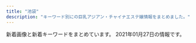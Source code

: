 ```yaml
---
title: "池袋"
description: "キーワード別にの巨乳アジアン・チャイナエステ嬢情報をまとめました。"
---
```


新着画像と新着キーワードをまとめています。
2021年01月27日の情報です。

<DmmAffiliateIns />
<KeywordTable
  shops={
    [
    {
        "img_links": [
            "http://manian-ikebukuro.com/image/cast/cast_6_1_s.jpg",
            "http://manian-ikebukuro.com/image/cast/cast_70_1_s.jpg",
            "http://manian-ikebukuro.com/img/news1.png",
            "http://manian-ikebukuro.com/img/line1.jpg",
            "http://manian-ikebukuro.com/image/cast/cast_6_2_l.jpg",
            "http://manian-ikebukuro.com/image/cast/cast_2_1_l.jpg",
            "http://manian-ikebukuro.com/img/news3.png",
            "http://manian-ikebukuro.com/image/cast/cast_80_2_l.jpg",
            "http://manian-ikebukuro.com/img/spSite.jpg",
            "http://manian-ikebukuro.com/img/QRcode.png",
            "http://manian-ikebukuro.com/image/cast/cast_70_1_l.jpg",
            "http://manian-ikebukuro.com/image/cast/cast_77_1_s.jpg",
            "http://manian-ikebukuro.com/image/cast/cast_77_2_l.jpg",
            "http://manian-ikebukuro.com/image/cast/cast_70_2_l.jpg",
            "http://manian-ikebukuro.com/image/cast/cast_77_1_l.jpg",
            "http://manian-ikebukuro.com/image/cast/cast_64_1_l.jpg",
            "http://manian-ikebukuro.com/image/cast/cast_71_1_s.jpg",
            "http://manian-ikebukuro.com/image/cast/cast_75_2_l.jpg",
            "http://manian-ikebukuro.com/img/pickupGirl.png",
            "http://manian-ikebukuro.com/image/cast/cast_63_1_s.jpg",
            "http://manian-ikebukuro.com/image/cast/cast_74_1_s.jpg",
            "http://manian-ikebukuro.com/image/cast/cast_67_1_s.jpg",
            "http://manian-ikebukuro.com/image/cast/cast_64_1_s.jpg",
            "http://manian-ikebukuro.com/image/cast/cast_6_1_l.jpg",
            "http://manian-ikebukuro.com/image/cast/cast_69_1_s.jpg",
            "http://manian-ikebukuro.com/image/cast/cast_64_2_l.jpg",
            "http://manian-ikebukuro.com/image/cast/cast_69_2_l.jpg",
            "http://manian-ikebukuro.com/image/cast/cast_69_1_l.jpg",
            "http://manian-ikebukuro.com/image/cast/cast_67_1_l.jpg",
            "http://manian-ikebukuro.com/image/cast/cast_73_1_s.jpg",
            "http://manian-ikebukuro.com/img/bar_profile.png",
            "http://manian-ikebukuro.com/image/cast/cast_68_1_s.jpg",
            "http://manian-ikebukuro.com/image/cast/cast_80_1_s.jpg",
            "http://manian-ikebukuro.com/image/cast/cast_73_2_l.jpg",
            "http://manian-ikebukuro.com/image/cast/cast_75_1_l.jpg",
            "http://manian-ikebukuro.com/image/cast/cast_2_1_s.jpg",
            "http://manian-ikebukuro.com/image/cast/cast_75_1_s.jpg",
            "http://manian-ikebukuro.com/image/cast/cast_47_1_s.jpg",
            "http://manian-ikebukuro.com/image/cast/cast_2_2_l.jpg",
            "http://manian-ikebukuro.com/image/cast/cast_47_2_l.jpg",
            "http://manian-ikebukuro.com/image/cast/cast_47_1_l.jpg",
            "http://manian-ikebukuro.com/img/bar_staff.png",
            "http://manian-ikebukuro.com/image/cast/10x10.jpg",
            "http://manian-ikebukuro.com/sp/img/tel.png",
            "http://manian-ikebukuro.com/img/header0.jpg",
            "http://manian-ikebukuro.com/image/cast/cast_80_1_l.jpg",
            "http://manian-ikebukuro.com/image/cast/cast_67_2_l.jpg",
            "http://manian-ikebukuro.com/img/tel.png",
            "http://manian-ikebukuro.com/image/cast/cast_73_1_l.jpg"
        ],
        "name": "\u6d17\u4f53\u30de\u30cb\u30a2",
        "keywords": {},
        "url": "http://manian-ikebukuro.com/",
        "station": "JR\u6c60\u888b\u99c5\u6771\u53e3"
    },
    {
        "keywords": {
            "\u30bb\u30af\u30b7\u30fc": 1
        },
        "img_links": [
            "http://tsukinokoi.com/img/staff/153079932824200700.jpg",
            "http://tsukinokoi.com/img/staff/154673852166026500.jpg",
            "http://tsukinokoi.com/img/staff/148256052554824000.jpg",
            "http://tsukinokoi.com/images/pickupGirl2014.png",
            "http://tsukinokoi.com/images/QRcode.png",
            "http://tsukinokoi.com/img/staff/148073918839938900.jpg",
            "http://tsukinokoi.com/img/staff/148586605222864500.jpg",
            "http://tsukinokoi.com/img/staff/155611310658540500.jpg",
            "http://tsukinokoi.com/img/staff/148586605226742500.jpg",
            "http://tsukinokoi.com/img/staff/155818741107218300.jpg",
            "http://tsukinokoi.com/img/staff/144652745411466600.jpg",
            "http://tsukinokoi.com/img/staff/151584629124140300.jpg",
            "http://tsukinokoi.com/images/event/2020/m01.png",
            "http://tsukinokoi.com/img/staff/160622584020640000.jpg",
            "http://tsukinokoi.com/images/bar_staff.png",
            "http://tsukinokoi.com/img/staff/152008703796356600.jpg",
            "http://tsukinokoi.com/images/bar_gallery.png",
            "http://tsukinokoi.com/img/staff/142919725579809100.png",
            "http://tsukinokoi.com/images/news1.png",
            "http://tsukinokoi.com/img/staff/155204782386136400.jpg",
            "http://tsukinokoi.com/images/bar_top.png",
            "http://tsukinokoi.com/images/news3.png"
        ],
        "url": "http://tsukinokoi.com/",
        "name": "\u6708\u306e\u604b",
        "station": "JR\u6c60\u888b\u99c5\u897f\u53e3"
    },
    {
        "name": "\u604b",
        "img_links": [
            "http://koi.este.work/tennai3.jpg",
            "http://koi.este.work/up_5_3_0.jpg",
            "http://koi.este.work/tennai4.jpg",
            "http://koi.este.work/mens-esthe.png",
            "http://koi.este.work/tennai2.jpg",
            "http://koi.este.work/2/uploadimg/1579481243.jpg",
            "http://koi.este.work/tennai.png",
            "http://koi.este.work/2/uploadimg/1577672563.jpg",
            "http://koi.este.work/2/uploadimg/1601879728.jpg",
            "http://koi.este.work/top.jpg",
            "http://koi.este.work/2/uploadimg/1565558725.jpg",
            "http://koi.este.work/b_news.png",
            "http://koi.este.work/t1.jpg",
            "http://koi.este.work/b_girl.png",
            "http://koi.este.work/t3.jpg",
            "http://momipara.jp/img/link/momi88.jpg"
        ],
        "url": "http://koi.este.work/",
        "station": "JR\u6c60\u888b\u99c5\u897f\u53e3",
        "keywords": {
            "86": 7,
            "85": 7,
            "D": 21,
            "C": 14,
            "83": 21
        }
    },
    {
        "url": "http://es-manzokudou.com/",
        "name": "\u6e80\u8db3\u5802",
        "keywords": {
            "88": 2,
            "87": 8,
            "D": 7,
            "C": 10,
            "86": 7,
            "84": 1
        },
        "img_links": [
            "http://es-manzokudou.com/uploads/36735dc9d436a790f344c57635a3a44f.jpg",
            "http://es-manzokudou.com/uploads/88aa8f906b0332cb40ad4429c8e7b758.jpg",
            "http://es-manzokudou.com/images/index_05.jpg",
            "http://www.cmfm2.jp/images/over_thumb_l.png",
            "http://es-manzokudou.com/images/index_27.jpg",
            "http://es-manzokudou.com/images/girls_09.jpg",
            "http://es-manzokudou.com/uploads/0b1795e88117182a477ab05f88143541.jpg",
            "http://es-manzokudou.com/uploads/13ab049cc45dea80b43d33b6b7108f00.jpg",
            "http://es-manzokudou.com/images/info_07.png",
            "http://es-manzokudou.com/images/index_29.jpg",
            "http://es-manzokudou.com/images/index_30.jpg",
            "http://es-manzokudou.com/uploads/59a8a61377564fb64b48427e84e4243f.jpg",
            "http://es-manzokudou.com/images/index_03.jpg",
            "http://es-manzokudou.com/uploads/c7f77c3ead6ef13dab668a39ed78609c.jpg",
            "http://es-manzokudou.com/images/index_15.jpg",
            "http://es-manzokudou.com/uploads/d0fdd8f6b16eaf7d5013c7d285fed2e3.jpg",
            "http://es-manzokudou.com/images/index_28.jpg",
            "http://es-manzokudou.com/uploads/efbc511fca65f9baeae51ee52426cc0e.jpg",
            "http://es-manzokudou.com/images/index_31.jpg",
            "http://es-manzokudou.com/images/index_21.jpg",
            "http://es-manzokudou.com/images/service_09.jpg",
            "http://es-manzokudou.com/images/index_02.jpg",
            "http://es-manzokudou.com/images/index_11.jpg",
            "http://es-manzokudou.com/uploads/c92c85411d427aeda4e82379f413bfc5.jpg",
            "http://es-manzokudou.com/images/index_14.jpg",
            "http://es-manzokudou.com/uploads/d71f74498ca17396d022ba9a4df966f3.jpg",
            "http://es-manzokudou.com/images/link_09.jpg",
            "http://es-manzokudou.com/images/girls_11.jpg",
            "http://es-manzokudou.com/images/info_09.png",
            "http://es-manzokudou.com/uploads/dedff2c11ab7aaa841a9cf2747a8406c.jpg",
            "http://es-manzokudou.com/uploads/4a9bc6863322924a09070162269c7415.jpg",
            "http://es-manzokudou.com/uploads/40fc21d31595f51aaf89793b1f68617b.jpg",
            "http://es-manzokudou.com/images/index_01.jpg",
            "http://es-manzokudou.com/images/index_13.jpg",
            "http://es-manzokudou.com/images/interior_10.jpg",
            "http://es-manzokudou.com/uploads/8a1fb58d0b110680c2356994ca8efb25.jpg",
            "http://es-manzokudou.com/uploads/209ba11412c2c128b5dfbdb8cfef6faa.jpg",
            "http://es-manzokudou.com/images/index_06.jpg",
            "http://es-manzokudou.com/uploads/1e5aff376576a255098bc7597386a028.jpg",
            "http://es-manzokudou.com/uploads/801bf12e5eb5d7775a0d06c4314059a8.jpg",
            "http://es-manzokudou.com/uploads/4638ddb6f986a671b148647ba616100a.jpg",
            "http://es-manzokudou.com/uploads/7b043aa15c9a9920550a2b92ec6be546.jpg",
            "http://es-manzokudou.com/images/index_22.jpg",
            "http://es-manzokudou.com/images/index_17.jpg",
            "http://es-manzokudou.com/uploads/6eeb47bf176bb33d310cc4b85e6877cd.jpg",
            "http://es-manzokudou.com/images/info_05.png",
            "http://es-manzokudou.com/uploads/6d01aeb80d9d599f91829439c8d1cce9.jpg",
            "http://es-manzokudou.com/uploads/33e3f16ac4ad0cce4991bcbf73f4ed57.jpg",
            "http://es-manzokudou.com/uploads/f66d763bd48ac5f51969e4311ac7af5c.jpg",
            "http://es-manzokudou.com/images/index_24.jpg",
            "http://es-manzokudou.com/images/index_04.jpg",
            "http://es-manzokudou.com/uploads/275d5f397baa63db8424c86d5d6237cf.jpg",
            "http://es-manzokudou.com/uploads/9f77b9b12f9cf11fcb013974ba368064.jpg",
            "http://es-manzokudou.com/uploads/de54f16df04e0df8ae07ab990b8c9fd2.jpg",
            "http://es-manzokudou.com/images/index_19.jpg",
            "http://es-manzokudou.com/images/info_01.png",
            "http://es-manzokudou.com/images/interior_09.jpg",
            "http://es-manzokudou.com/uploads/848e0db3804d1d3c823537204d67f5aa.jpg",
            "http://es-manzokudou.com/uploads/0796672f7c59948334658998a3c55cdb.jpg",
            "http://es-manzokudou.com/images/index_08.jpg",
            "http://es-manzokudou.com/uploads/200f500725d3f15233d981ad9b5e6b9a.jpg",
            "http://es-manzokudou.com/uploads/0d826c16062de1388c242e2f77eb7cd6.jpg",
            "http://es-manzokudou.com/images/index_09.jpg",
            "http://es-manzokudou.com/uploads/e0558d7d118d3983ed620237423a6a17.jpg",
            "http://es-manzokudou.com/uploads/da9811a4171f2ec42d7c9a8567e79d8c.jpg",
            "http://es-manzokudou.com/uploads/62c2e989f1be95fc8e01be85b464d514.jpg",
            "http://es-manzokudou.com/uploads/e29aa67ee54566513e4e34114bfdc7b9.jpg",
            "http://es-manzokudou.com/images/index_16.jpg",
            "http://es-manzokudou.com/images/index_07.jpg",
            "http://es-manzokudou.com/images/info_04.png",
            "http://es-manzokudou.com/images/info_02.png",
            "http://es-manzokudou.com/uploads/b3126b220ec550d17cf3d4ceaa0d5f91.jpg",
            "http://es-manzokudou.com/uploads/d89fe15ae91cbe6757df76651ba2bafb.jpg",
            "http://es-manzokudou.com/uploads/356177edff3d3b7efc4a77022debc8aa.jpg",
            "http://es-manzokudou.com/images/service_10.jpg",
            "http://es-manzokudou.com/uploads/ce9c20b274548d8d7fc88ffba3feb6b8.jpg",
            "http://es-manzokudou.com/uploads/8ec0af3b4889c07ab76ccbed51b2b813.jpg",
            "http://es-manzokudou.com/images/index_23.jpg",
            "http://es-manzokudou.com/uploads/b7f36d45469210b381ecb79a0e05a347.jpg",
            "http://es-manzokudou.com/uploads/7284e4ffc051cbb8c074a8c30390ce68.jpg"
        ],
        "station": "JR\u6c60\u888b\u99c5\u6771\u53e3"
    },
    {
        "url": "http://salon-arm.com/",
        "name": "\u30a2\u30ed\u30de\u30ed\u30de\u30f3\u30b9",
        "img_links": [
            "http://salon-arm.com/staff/kaori/01.jpg",
            "http://salon-arm.com/staff/saya/01mb.jpg",
            "http://salon-arm.com/img/ttl_mobile.png",
            "http://salon-arm.com/staff/midori/01mb.jpg",
            "http://salon-arm.com/pic/head.png",
            "http://salon-arm.com/staff/rika/01mb.jpg",
            "http://salon-arm.com/staff/ai/01.jpg",
            "http://salon-arm.com/staff/mai/01.jpg",
            "http://salon-arm.com/staff/midori/01.jpg",
            "http://salon-arm.com/staff/ringo/01mb.jpg",
            "http://salon-arm.com/img/att.jpg",
            "http://salon-arm.com/staff/ringo/01.jpg",
            "http://salon-arm.com/img/ttl_concept.png",
            "http://salon-arm.com/staff/nana/01mb.jpg",
            "http://salon-arm.com/staff/kaori/01mb.jpg",
            "http://salon-arm.com/staff/ichigo/01mb.jpg",
            "http://salon-arm.com/staff/rika/01.jpg",
            "http://salon-arm.com/staff/emi/01.jpg",
            "http://salon-arm.com/staff/emi/01mb.jpg",
            "http://salon-arm.com/staff/yuuka/01.jpg",
            "http://salon-arm.com/pic/top.png",
            "http://salon-arm.com/staff/mai/01mb.jpg",
            "http://salon-arm.com/img/ttl_tnew.png",
            "http://salon-arm.com/staff/reina/01.jpg",
            "http://salon-arm.com/staff/reina/01mb.jpg",
            "http://salon-arm.com/img/ttl_staff.png",
            "http://salon-arm.com/staff/yuuka/01mb.jpg",
            "http://salon-arm.com/staff/ichigo/01.jpg",
            "http://salon-arm.com/staff/saya/01.jpg",
            "http://salon-arm.com/staff/nana/01.jpg",
            "http://salon-arm.com/staff/ai/01mb.jpg",
            "http://salon-arm.com/img/ttl_line.png",
            "http://salon-arm.com/i/files/homeimg.jpg"
        ],
        "keywords": {
            "C": 21
        },
        "station": "JR\u6c60\u888b\u99c5\u897f\u53e3"
    },
    {
        "keywords": {},
        "name": "\u82b1\u6c34\u6728",
        "img_links": [
            "http://es-hana.work/staff/ai.jpg",
            "http://es-hana.work/images/5.jpg",
            "http://es-hana.work/images/7.jpg",
            "http://es-hana.work/images/6.jpg",
            "http://es-hana.work/img/nana1.jpg",
            "http://es-hana.work/images/ac2.jpg",
            "http://es-hana.work/img/ai1.jpg",
            "http://es-hana.work/staff/miki.jpg",
            "http://es-hana.work/staff/haruka.jpg",
            "http://es-hana.work/img/aya1.jpg",
            "http://es-hana.work/images/2.jpg",
            "http://es-hana.work/images/tg.jpg",
            "http://es-hana.work/images/int.jpg",
            "http://es-hana.work/img/rina1.jpg",
            "http://es-hana.work/img/yui1.jpg",
            "http://es-hana.work/images/staff_t.jpg",
            "http://es-hana.work/staff/yuna.jpg",
            "http://es-hana.work/img/haruka1.jpg",
            "http://es-hana.work/images/sys2.jpg",
            "http://es-hana.work/images/sys1.jpg",
            "http://es-hana.work/images/line.jpg",
            "http://es-hana.work/images/1.jpg",
            "http://es-hana.work/staff/rina.jpg",
            "http://es-hana.work/images/ac1.jpg",
            "http://es-hana.work/images/news.jpg",
            "http://es-hana.work/images/head.jpg",
            "http://es-hana.work/images/interior_t.jpg",
            "http://es-hana.work/staff/nana.jpg",
            "http://es-hana.work/images/8.jpg",
            "http://es-hana.work/img/miki1.jpg",
            "http://es-hana.work/images/3.jpg",
            "http://es-hana.work/staff/aya.jpg",
            "http://es-hana.work/staff/yui.jpg"
        ],
        "url": "http://es-hana.work/",
        "station": "JR\u6c60\u888b\u99c5\u897f\u53e3(\u5317)"
    },
    {
        "url": "https://www.pinktouch.tokyo/",
        "station": "JR\u6c60\u888b\u99c5\u897f\u53e3(\u5317)",
        "name": "\u3074\u3093\u304f\u305f\u3063\u3061",
        "keywords": {
            "D": 34,
            "C": 104,
            "84": 36,
            "86": 34,
            "82": 31,
            "83": 35
        },
        "img_links": [
            "https://www.pinktouch.tokyo/img/uploadfile/imgpc01611533111.jpg",
            "https://www.pinktouch.tokyo/img/uploadfile/imgpc01611535019.jpg",
            "https://www.pinktouch.tokyo/img/uploadfile/imgpc11611533111.jpg",
            "https://www.pinktouch.tokyo/img/uploadfile/imgpc01611535012.jpg",
            "https://www.pinktouch.tokyo/img/s/s_tel.jpg",
            "https://www.pinktouch.tokyo/img/uploadfile/img_1611210940.jpg",
            "https://www.pinktouch.tokyo/img/uploadfile/img_1611212471.jpg",
            "https://www.pinktouch.tokyo//img/uploadfile/img_1611214733.jpg",
            "https://www.pinktouch.tokyo/img/bana01.png",
            "https://www.pinktouch.tokyo/img/icon/new.png",
            "https://www.pinktouch.tokyo/img/uploadfile/img_1611214733.jpg",
            "https://www.pinktouch.tokyo/img/bana03.jpg",
            "https://www.pinktouch.tokyo/img/uploadfile/img_1611214419.jpg",
            "https://www.pinktouch.tokyo/img/recriut.jpg",
            "https://www.pinktouch.tokyo/img/uploadfile/imgpc01611535027.jpg",
            "https://www.pinktouch.tokyo/img/bana02.jpg",
            "https://www.pinktouch.tokyo/img/uploadfile/imgpc21611533111.jpg"
        ]
    },
    {
        "url": "http://new-paradise.net/",
        "station": "JR\u6c60\u888b\u99c5\u897f\u53e3",
        "name": "\u5fc3\u30d1\u30e9\u30c0\u30a4\u30b9",
        "keywords": {},
        "img_links": [
            "http://new-paradise.net/images/a5.jpg",
            "http://new-paradise.net/images/a6.jpg",
            "http://new-paradise.net/images/kiki02.jpg",
            "http://new-paradise.net/images/r3.jpg",
            "http://new-paradise.net/images/itigo.jpg",
            "http://new-paradise.net/images/a1.jpg",
            "http://new-paradise.net/images/kanna02.jpg",
            "http://new-paradise.net/images/misaki02.jpg",
            "http://new-paradise.net/images/g0.jpg",
            "http://new-paradise.net/images/a7.jpg",
            "http://new-paradise.net/images/a4.jpg",
            "http://new-paradise.net/images/flash1.jpg",
            "http://new-paradise.net/images/a3.jpg",
            "http://new-paradise.net/images/a2.jpg",
            "http://new-paradise.net/images/mobile.png",
            "http://new-paradise.net/images/kiki.jpg",
            "http://new-paradise.net/images/zi_staff.png",
            "http://new-paradise.net/images/down.png",
            "http://new-paradise.net/images/noa.jpg",
            "http://new-paradise.net/images/info.jpg",
            "http://new-paradise.net/images/up.png",
            "http://new-paradise.net/images/honoka.jpg",
            "http://new-paradise.net/images/misaki01.jpg"
        ]
    },
    {
        "station": "JR\u6c60\u888b\u99c5\u897f\u53e3(\u5317)",
        "url": "https://www.relax-es.net/",
        "name": "New RELAX TIME",
        "keywords": {
            "89": 62,
            "E": 76,
            "D": 56,
            "87": 24,
            "F": 35,
            "88": 74,
            "C": 33,
            "90": 8
        },
        "img_links": [
            "https://www.relax-es.net/w160-p400/img/uploadfile/imgpc01601602326.jpg",
            "https://www.relax-es.net/w200-p300/img/uploadfile/imgpc01601602443.jpg",
            "https://www.relax-es.net/w160-p400/img/uploadfile/imgpc01608535783.jpg",
            "https://www.relax-es.net/w160-p400/img/uploadfile/imgpc01601602269.jpg",
            "https://www.relax-es.net/img/num3.png",
            "https://www.relax-es.net/w160-p400/img/uploadfile/imgpc01601942123.jpg",
            "https://www.relax-es.net/w200-p300/img/uploadfile/imgpc01601602403.jpg",
            "https://www.relax-es.net/w200-p300/img/uploadfile/imgpc01601603008.jpg",
            "https://www.relax-es.net/img/shop.jpg",
            "https://www.relax-es.net/w200-p300/img/uploadfile/imgpc01601602761.jpg",
            "https://www.relax-es.net/img/uploadfile/imgpc01601602676.jpg",
            "https://www.relax-es.net/img/uploadfile/imgpc01601602188.jpg",
            "https://www.relax-es.net/w160-p400/img/uploadfile/imgpc01608535826.jpg",
            "https://www.relax-es.net/img/uploadfile/imgpc01608535826.jpg",
            "https://www.relax-es.net/img/uploadfile/imgpc01601602403.jpg",
            "https://www.relax-es.net/img/uploadfile/img_1601600792.jpg",
            "https://www.relax-es.net/img/num1.png",
            "https://www.relax-es.net/w160-p400/img/uploadfile/imgpc01601602403.jpg",
            "https://www.relax-es.net/w200-p300/img/uploadfile/imgpc01601942142.jpg",
            "https://www.relax-es.net/w160-p400/img/uploadfile/imgpc01601602761.jpg",
            "https://www.relax-es.net/w300-p200/img/uploadfile/imgpc01601601781.jpg",
            "https://www.relax-es.net/img/uploadfile/imgpc01601942165.jpg",
            "https://www.relax-es.net/w160-p400/img/uploadfile/imgpc01601942092.jpg",
            "https://www.relax-es.net/w160-p400/img/uploadfile/imgpc01608535915.jpg",
            "https://www.relax-es.net/img/uploadfile/imgpc01601602890.jpg",
            "https://www.relax-es.net/img/uploadfile/imgpc01608535783.jpg",
            "https://www.relax-es.net/img/bana10.jpg",
            "https://www.relax-es.net/img/bana07.jpg",
            "https://www.relax-es.net/img/uploadfile/imgpc01601602269.jpg",
            "https://www.relax-es.net/img/bana01.jpg",
            "https://www.relax-es.net/w160-p400/img/uploadfile/imgpc01601601975.jpg",
            "https://www.relax-es.net/img/bana05.jpg",
            "https://www.relax-es.net/img/uploadfile/imgpc01608535716.jpg",
            "https://www.relax-es.net/w160-p400/img/uploadfile/imgpc01601942105.jpg",
            "https://www.relax-es.net/img/syscard.png",
            "https://www.relax-es.net/img/uploadfile/img_1601600707.jpg",
            "https://www.relax-es.net/w160-p400/img/uploadfile/imgpc01601942142.jpg",
            "https://www.relax-es.net/img/uploadfile/imgpc01601603008.jpg",
            "https://www.relax-es.net/w200-p80/img/uploadfile/imgpc01601942105.jpg",
            "https://www.relax-es.net/img/kantan.jpg",
            "https://www.relax-es.net/img/companioncoment.png",
            "https://www.relax-es.net/img/num2.png",
            "https://www.relax-es.net/w160-p400/img/uploadfile/imgpc01608535716.jpg",
            "https://www.relax-es.net/img/uploadfile/imgpc01601602326.jpg",
            "https://www.relax-es.net/img/bana04.jpg",
            "https://www.relax-es.net/img/bana03.jpg",
            "https://www.relax-es.net/img/uploadfile/imgpc01601942123.jpg",
            "https://www.relax-es.net/w300-p200/img/uploadfile/imgpc01601942105.jpg",
            "https://www.relax-es.net/img/uploadfile/imgpc01608535915.jpg",
            "https://www.relax-es.net/img/bana02.jpg",
            "https://www.relax-es.net/img/uploadfile/imgpc01601942142.jpg",
            "https://www.relax-es.net/img/uploadfile/imgpc01601942105.jpg",
            "https://www.relax-es.net/w200-p300/img/uploadfile/imgpc01601602890.jpg",
            "https://www.relax-es.net/img/uploadfile/imgpc01601601975.jpg",
            "https://www.relax-es.net/img/area.jpg",
            "https://www.relax-es.net/img/uploadfile/imgpc01601601781.jpg",
            "https://www.relax-es.net/img/uploadfile/imgpc01601942092.jpg",
            "https://www.relax-es.net/img/uploadfile/imgpc01601602970.jpg",
            "https://www.relax-es.net/w160-p400/img/uploadfile/imgpc01601602890.jpg",
            "https://www.relax-es.net/w160-p400/img/uploadfile/imgpc01601603008.jpg",
            "https://www.relax-es.net/img/num5.png",
            "https://www.relax-es.net/w160-p400/img/uploadfile/imgpc01601602016.jpg",
            "https://www.relax-es.net/w160-p400/img/uploadfile/imgpc01601601781.jpg",
            "https://www.relax-es.net/w200-p300/img/uploadfile/imgpc01601942165.jpg",
            "https://www.relax-es.net/img/uploadfile/imgpc01601602016.jpg",
            "https://www.relax-es.net/w200-p300/img/uploadfile/imgpc01601602970.jpg",
            "https://www.relax-es.net/img/uploadfile/imgpc01601602761.jpg",
            "https://www.relax-es.net/img/num4.png",
            "https://www.relax-es.net/img/uploadfile/1601603998.png",
            "https://www.relax-es.net/w160-p400/img/uploadfile/imgpc01601942165.jpg",
            "https://www.relax-es.net/img/uploadfile/imgpc01601602443.jpg",
            "https://www.relax-es.net/w200-p300/img/uploadfile/imgpc01601602326.jpg",
            "https://www.relax-es.net/w160-p400/img/uploadfile/imgpc01601602970.jpg",
            "https://www.relax-es.net/img/icon/new.png",
            "https://www.relax-es.net/w160-p400/img/uploadfile/imgpc01601602443.jpg",
            "https://www.relax-es.net/w160-p400/img/uploadfile/imgpc01601602188.jpg",
            "https://www.relax-es.net/w160-p400/img/uploadfile/imgpc01601602676.jpg"
        ]
    },
    {
        "station": "JR\u6c60\u888b\u99c5\u897f\u53e3",
        "url": "http://esthe-treat.com/",
        "img_links": [
            "http://esthe-treat.com/staff/ami/01.jpg",
            "http://esthe-treat.com/img/t-r.jpg",
            "http://esthe-treat.com/img/sys1.png",
            "http://esthe-treat.com/img/t-t.jpg",
            "http://esthe-treat.com/img/add.jpg",
            "http://esthe-treat.com/img/adrs.jpg",
            "http://esthe-treat.com/staff/yuyu/01.jpg",
            "http://esthe-treat.com/img/info.jpg",
            "http://esthe-treat.com/img/tit.jpg",
            "http://esthe-treat.com/img/pc.jpg",
            "http://esthe-treat.com/img/t-a.jpg",
            "http://esthe-treat.com/staff/rena/01.jpg",
            "http://esthe-treat.com/img/botton.jpg",
            "http://esthe-treat.com/img/sys2.png",
            "http://esthe-treat.com/img/cam.jpg",
            "http://esthe-treat.com/img/sysetc.png",
            "http://esthe-treat.com/img/t-s.jpg",
            "http://esthe-treat.com/img/t-o.jpg",
            "http://esthe-treat.com/img/pic.jpg",
            "http://esthe-treat.com/staff/mari/01.jpg",
            "http://esthe-treat.com/staff/natumi/01.jpg",
            "http://esthe-treat.com/img/tel.jpg"
        ],
        "name": "\u53f0\u6e7e\u5e78\u904b\u30ea\u30e9\u30af\u30bc\u30fc\u30b7\u30e7\u30f3",
        "keywords": {}
    },
    {
        "img_links": [
            "https://www.aroma-angels.net/images/mc_1_1_2202.jpg",
            "https://www.aroma-angels.net/asset/img/spacer900x360.png",
            "http://www.aroma-angels.net/images/mt_10_1_144.jpg",
            "https://www.aroma-angels.net/images/ml_11_1_1272.jpg",
            "http://www.aroma-angels.net/images/up_5_10_0.jpg",
            "https://www.aroma-angels.net/images/mc_1_2_105.jpg",
            "http://www.aroma-angels.net/images/up_5_9_0.jpg",
            "http://www.aroma-angels.net/images/mt_10_1_105.jpg",
            "https://www.aroma-angels.net/images/mc_1_1_508.jpg",
            "https://www.aroma-angels.net/images/mt_10_1_105.jpg",
            "https://www.aroma-angels.net/images/up_5_7_0.jpg",
            "https://www.aroma-angels.net/images/ml_11_1_508.jpg",
            "https://www.aroma-angels.net/images/mc_1_1_1285.jpg",
            "https://www.aroma-angels.net/images/ml_11_1_882.jpg",
            "http://www.aroma-angels.net/asset/img/spacer900x360.png",
            "https://www.aroma-angels.net/asset/img/spacer_gallery.png",
            "https://www.aroma-angels.net/images/up_5_26_0.jpg",
            "http://www.aroma-angels.net/images/up_5_27_0.jpg",
            "https://www.aroma-angels.net/images/up_5_23_0.jpg",
            "http://www.aroma-angels.net/images/up_5_5_0.jpg",
            "https://www.aroma-angels.net/images/ml_11_1_445.jpg",
            "https://www.aroma-angels.net/images/ml_11_1_505.jpg",
            "https://www.aroma-angels.net/images/mc_1_1_882.jpg",
            "https://www.aroma-angels.net/images/mt_10_1_446.jpg",
            "https://www.aroma-angels.net/images/up_5_11_0.jpeg",
            "https://www.aroma-angels.net/images/up_5_10_0.jpg",
            "https://www.aroma-angels.net/images/ml_11_1_1285.jpg",
            "https://www.aroma-angels.net/images/up_5_22_0.jpg",
            "https://www.aroma-angels.net/images/mt_10_1_144.jpg",
            "https://www.aroma-angels.net/images/up_5_6_0.jpg",
            "http://www.aroma-angels.net/images/up_5_23_0.jpg",
            "http://www.aroma-angels.net/images/up_5_7_0.jpg",
            "https://www.aroma-angels.net/images/up_5_17_0.jpg",
            "https://www.aroma-angels.net/images/mc_1_2_314.jpg",
            "http://www.aroma-angels.net/images/link/link_15.jpg",
            "https://www.aroma-angels.net/images/ml_11_1_241.jpg",
            "https://www.aroma-angels.net/images/ml_11_1_2202.jpg",
            "https://www.aroma-angels.net/images/up_5_5_0.jpg",
            "https://www.aroma-angels.net/images/link/link_31.jpg",
            "https://www.aroma-angels.net/asset/img/spacer300x450.png",
            "http://www.aroma-angels.net/images/up_5_26_0.jpg",
            "https://www.aroma-angels.net/images/ml_11_1_239.jpg",
            "https://www.aroma-angels.net/images/mc_1_1_144.jpg",
            "https://www.aroma-angels.net/images/ml_11_1_1698.jpeg",
            "https://www.aroma-angels.net/asset/img/top2.jpg",
            "https://www.aroma-angels.net/images/ml_11_1_1064.jpg",
            "https://www.aroma-angels.net/images/mt_10_1_508.jpg",
            "https://www.aroma-angels.net/images/ml_11_1_268.jpg",
            "https://www.aroma-angels.net/images/ml_11_1_1011.jpg",
            "https://www.aroma-angels.net/images/up_5_12_0.jpg",
            "https://www.aroma-angels.net/images/ml_11_1_208.jpg",
            "https://www.aroma-angels.net/images/mc_1_1_506.jpg",
            "https://www.aroma-angels.net/images/mc_1_3_314.jpg",
            "https://www.aroma-angels.net/images/up_5_15_0.jpg",
            "https://estama.jp/assets_new/default/pc/img/page/link/estama_200_40.png",
            "https://www.aroma-angels.net/images/ml_11_1_314.jpg",
            "http://www.aroma-angels.net/images/up_5_8_0.jpg",
            "http://www.aroma-angels.net/images/mt_10_1_505.jpg",
            "https://www.aroma-angels.net/images/ml_11_1_144.jpg",
            "http://www.aroma-angels.net/images/mt_10_1_446.jpg",
            "http://www.aroma-angels.net/images/link/link_31.jpg",
            "https://www.aroma-angels.net/images/ml_11_1_507.jpg",
            "https://www.aroma-angels.net/images/mc_1_1_1272.jpg",
            "https://www.aroma-angels.net/images/link/link_15.jpg",
            "https://www.aroma-angels.net/images/mt_10_1_505.jpg",
            "https://www.aroma-angels.net/images/mc_1_1_1092.jpg",
            "http://www.aroma-angels.net/asset/img/spacer300x450.png",
            "https://www.aroma-angels.net/images/up_5_19_0.jpg",
            "http://www.aroma-angels.net/asset/img/top2.jpg",
            "http://www.aroma-angels.net/images/up_5_17_0.jpg",
            "https://menlog.net/link/menlog20040.jpg",
            "https://www.aroma-angels.net/images/mc_1_1_425.jpg",
            "https://www.aroma-angels.net/images/mc_1_1_446.jpg",
            "https://www.aroma-angels.net/images/up_5_8_0.jpg",
            "http://www.aroma-angels.net/images/up_5_6_0.jpg",
            "https://www.aroma-angels.net/images/mc_1_1_208.jpg",
            "https://www.aroma-angels.net/images/ml_11_1_425.jpg",
            "https://www.aroma-angels.net/images/link/link_19.jpg",
            "https://www.aroma-angels.net/asset/img/top.jpg",
            "https://www.aroma-angels.net/images/mc_1_1_505.jpg",
            "http://www.aroma-angels.net/images/up_5_25_0.jpg",
            "https://www.aroma-angels.net/images/mc_1_1_105.jpg",
            "https://www.aroma-angels.net/images/up_5_9_0.jpg",
            "https://www.aroma-angels.net/images/ml_11_1_506.jpg",
            "https://www.aroma-angels.net/images/ml_11_1_1411.jpg",
            "https://www.aroma-angels.net/images/mc_1_2_144.jpg",
            "https://www.aroma-angels.net/images/ml_11_1_960.jpg",
            "https://www.aroma-angels.net/images/ml_11_1_1092.jpg",
            "http://www.aroma-angels.net/images/link/link_27.jpg",
            "http://www.aroma-angels.net/images/mt_10_1_508.jpg",
            "https://www.aroma-angels.net/images/mc_1_1_314.jpg",
            "https://www.aroma-angels.net/images/ml_11_1_446.jpg",
            "http://www.aroma-angels.net/images/link/link_34.jpg",
            "http://www.aroma-angels.net/images/up_5_22_0.jpg",
            "https://www.aroma-angels.net/images/link/link_27.jpg",
            "https://www.aroma-angels.net/images/up_5_14_0.jpg",
            "https://www.aroma-angels.net/images/ml_11_1_240.jpg",
            "https://www.aroma-angels.net/images/ml_11_1_105.jpg",
            "https://www.aroma-angels.net/images/ml_11_1_1338.jpg",
            "https://www.aroma-angels.net/images/up_5_25_0.jpg",
            "http://www.aroma-angels.net/images/mt_10_1_506.jpg",
            "http://www.aroma-angels.net/asset/img/top.jpg",
            "https://www.aroma-angels.net/images/up_5_13_0.jpg",
            "https://www.aroma-angels.net/images/mc_1_2_1092.jpg",
            "https://www.aroma-angels.net/images/link/link_34.jpg",
            "https://www.aroma-angels.net/images/up_5_27_0.jpg",
            "https://www.aroma-angels.net/images/mt_10_1_506.jpg",
            "https://www.aroma-angels.net/images/up_5_18_0.jpg"
        ],
        "url": "https://www.aroma-angels.net/",
        "keywords": {
            "88": 7,
            "85": 11,
            "83": 4,
            "86": 8,
            "D": 21,
            "E": 2,
            "87": 7,
            "C": 47
        },
        "station": "JR\u6c60\u888b\u99c5\u897f\u53e3",
        "name": "AromaAngels\uff5e\u6c60\u888b\u30a2\u30ed\u30de\u30a8\u30f3\u30b8\u30a7\u30eb\u30ba\uff5e"
    },
    {
        "station": "JR\u6c60\u888b\u99c5\u6771\u53e3",
        "keywords": {
            "88": 1,
            "H": 2,
            "95": 1
        },
        "url": "http://hanamizuki.jpn.cm/",
        "name": "\u6c34\u6728\u82b1",
        "img_links": [
            "http://hanamizuki.jpn.cm/images/room2.jpg",
            "http://hanamizuki.jpn.cm/images/nbj2.jpg",
            "http://hanamizuki.jpn.cm/photos/sites/43/2017/11/2017110204161468.jpg",
            "http://hanamizuki.jpn.cm/images/s_link.png",
            "http://hanamizuki.jpn.cm/images/room4.jpg",
            "http://hanamizuki.jpn.cm/photos/sites/43/2019/12/2019122511054178.jpg",
            "http://hanamizuki.jpn.cm/images/s_staff.png",
            "http://hanamizuki.jpn.cm/images/room1.jpg",
            "http://hanamizuki.jpn.cm/images/s_news.png",
            "http://hanamizuki.jpn.cm/images/room3.jpg",
            "http://hanamizuki.jpn.cm/photos/sites/43/2019/12/2019122511054726.jpg",
            "http://hanamizuki.jpn.cm/images/mobile.png",
            "http://hanamizuki.jpn.cm/images/top.png",
            "http://hanamizuki.jpn.cm/photos/sites/43/2017/11/2017110204162215.jpg"
        ]
    },
    {
        "keywords": {
            "C": 13,
            "86": 6,
            "87": 18,
            "D": 24,
            "E": 6,
            "85": 6
        },
        "name": "\u30b9\u30de\u30a4\u30eb",
        "station": "JR\u6c60\u888b\u99c5\u6771\u53e3",
        "img_links": [
            "http://iris.iest.info/photos/sites/94/2020/12/202012060604323.jpg",
            "http://iris.iest.info/images/mobile.jpg",
            "http://iris.iest.info/images/s_link.png",
            "http://iris.iest.info/photos/sites/94/2020/12/2020120606092378.jpg",
            "http://iris.iest.info/images/s_pick.png",
            "http://iris.iest.info/photos/sites/94/2020/12/2020120606003039.jpg",
            "http://iris.iest.info/images/room4.jpg",
            "http://iris.iest.info/images/top.png",
            "http://iris.iest.info/images/info.jpg",
            "http://iris.iest.info/images/room3.jpg",
            "http://iris.iest.info/images/s_news.png",
            "http://iris.iest.info/photos/sites/94/2020/12/2020120606002961.jpg",
            "http://iris.iest.info/images/room1.jpg",
            "http://iris.iest.info/images/room2.jpg",
            "http://iris.iest.info/images/s_staff.png",
            "http://iris.iest.info/photos/sites/94/2020/12/2020120606002910.jpg",
            "http://iris.iest.info/photos/sites/94/2020/12/2020120606003195.jpg"
        ],
        "url": "http://iris.iest.info/"
    },
    {
        "img_links": [
            "http://awakoku.net/girls/ami1.jpg",
            "http://awakoku.net/girls/yumi.jpg",
            "http://awakoku.net/girls/hana1.jpg",
            "http://awakoku.net/girls/hana2.jpg",
            "http://awakoku.net/girls/mina2.jpg",
            "http://awakoku.net/girls/nana1.jpg",
            "http://awakoku.net/girls/misaki2.jpg",
            "http://awakoku.net/image/pickup.jpg",
            "http://awakoku.net/girls/nagisa1.jpg",
            "http://awakoku.net/girls/nagisa2.jpg",
            "http://awakoku.net/girls/noimage.jpg",
            "http://awakoku.net/girls/nana2.jpg",
            "http://awakoku.net/girls/yuri2.jpg",
            "http://manpuku-web2.sakura.ne.jp/awakoku/image/header.jpg",
            "http://awakoku.net/girls/mina1.jpg",
            "http://awakoku.net/girls/yuri1.jpg",
            "http://awakoku.net/girls/misaki1.jpg",
            "http://awakoku.net/girls/kana2.jpg",
            "http://awakoku.net/girls/kana1.jpg"
        ],
        "url": "http://awakoku.net/",
        "keywords": {
            "85": 2,
            "88": 1,
            "84": 2,
            "83": 3,
            "C": 19,
            "87": 1,
            "86": 1,
            "82": 1
        },
        "name": "\u30a2\u30ef\u56fd\u515a",
        "station": "JR\u6c60\u888b\u99c5\u897f\u53e3"
    },
    {
        "img_links": [
            "http://www.i-rlx.info/images/index_30.jpg",
            "http://www.i-rlx.info/images/index_33.jpg",
            "http://www.i-rlx.info/i/girl/02.jpg",
            "http://www.i-rlx.info/i/room/r04.jpg",
            "http://www.i-rlx.info/images/upload/549fe7e03db1e8fc.jpg",
            "http://www.i-rlx.info/girl/05.jpg",
            "http://www.i-rlx.info/images/index_22.jpg",
            "http://www.i-rlx.info/images/index_09.jpg",
            "http://www.i-rlx.info/images/index_23.jpg",
            "http://www.i-rlx.info/images/index_29.jpg",
            "http://www.i-rlx.info/images/upload/19b76df66faf0b12.jpg",
            "http://www.i-rlx.info/images/upload/5f15caf7f272770f.jpg",
            "http://www.i-rlx.info/images/index_24.jpg",
            "http://www.i-rlx.info/images/upload/thumb/bc0752fe4e53b8c6.jpg",
            "http://www.i-rlx.info/images/upload/thumb/ac8e7ec3ac179feb.jpg",
            "http://www.i-rlx.info/images/index_36.jpg",
            "http://www.i-rlx.info/images/info.jpg",
            "http://www.i-rlx.info/images/index_03.jpg",
            "http://www.i-rlx.info/girl/017.jpg",
            "http://www.i-rlx.info/images/upload/4d0e657eefdddf42.jpg",
            "http://www.i-rlx.info/images/upload/thumb/b0bbe23232bed8aa.jpg",
            "http://www.i-rlx.info/images/03.jpg",
            "http://www.i-rlx.info/images/info_16.jpg",
            "http://www.i-rlx.info/images/index_08.jpg",
            "http://www.i-rlx.info/images/index_14.jpg",
            "http://www.i-rlx.info/girl/04.jpg",
            "http://www.i-rlx.info/images/index_19.jpg",
            "http://www.i-rlx.info/girl/018.jpg",
            "http://www.i-rlx.info/images/upload/eeb5d9caa554018e.jpg",
            "http://www.i-rlx.info/images/sub_18.jpg",
            "http://www.i-rlx.info/images/upload/95e8548329763630.jpg",
            "http://www.i-rlx.info/girl/07.jpg",
            "http://www.i-rlx.info/images/upload/bb8a47bc98c64e87.jpg",
            "http://www.i-rlx.info/i/girl/03.jpg",
            "http://www.i-rlx.info/images/upload/b0bbe23232bed8aa.jpg",
            "http://www.i-rlx.info/i/room/r02.jpg",
            "http://www.i-rlx.info/images/index_02.jpg",
            "http://www.i-rlx.info/images/upload/3a57edcf235cfd8e.jpg",
            "http://www.i-rlx.info/images/upload/thumb/19b76df66faf0b12.jpg",
            "http://www.i-rlx.info/images/index_06.jpg",
            "http://www.i-rlx.info/girl/08.jpg",
            "http://www.i-rlx.info/girl/06.jpg",
            "http://www.i-rlx.info/images/index_21.jpg",
            "http://www.i-rlx.info/images/upload/thumb/0192d005c5f424ba.jpg",
            "http://www.i-rlx.info/images/upload/0192d005c5f424ba.jpg",
            "http://www.i-rlx.info/images/upload/d9467bde93e01a59.jpg",
            "http://www.i-rlx.info/images/upload/thumb/5f15caf7f272770f.jpg",
            "http://www.i-rlx.info/images/index_07.jpg",
            "http://www.i-rlx.info/images/index_10.jpg",
            "http://www.i-rlx.info/images/upload/thumb/95e8548329763630.jpg",
            "http://www.i-rlx.info/images/upload/thumb/549fe7e03db1e8fc.jpg",
            "http://www.i-rlx.info/i/girl/05.jpg",
            "http://www.i-rlx.info/images/upload/thumb/7d800b2f3fde617b.jpg",
            "http://www.i-rlx.info/images/upload/thumb/d9467bde93e01a59.jpg",
            "http://www.i-rlx.info/images/upload/thumb/bb2bfea87a6127cc.jpg",
            "http://www.i-rlx.info/images/index_13.jpg",
            "http://www.i-rlx.info/images/index_34.jpg",
            "http://www.i-rlx.info/images/upload/22c78aefa047b678.jpg",
            "http://www.i-rlx.info/images/upload/7d800b2f3fde617b.jpg",
            "http://www.i-rlx.info/i/room/r01.jpg",
            "http://www.i-rlx.info/images/upload/thumb/4d0e657eefdddf42.jpg",
            "http://www.i-rlx.info/images/index_37.jpg",
            "http://www.i-rlx.info/images/index_18.jpg",
            "http://www.i-rlx.info/i/girl/01.jpg",
            "http://www.i-rlx.info/girl/02.jpg",
            "http://www.i-rlx.info/images/index_15.jpg",
            "http://www.i-rlx.info/images/staff_16.jpg",
            "http://www.i-rlx.info/images/upload/ac8e7ec3ac179feb.jpg",
            "http://www.i-rlx.info/images/index_28.jpg",
            "http://www.i-rlx.info/images/index_31.jpg",
            "http://www.i-rlx.info/i/room/r03.jpg",
            "http://www.i-rlx.info/images/upload/thumb/bb8a47bc98c64e87.jpg",
            "http://www.i-rlx.info/images/upload/7b4c8b9d49e714ee.jpg",
            "http://www.i-rlx.info/images/upload/thumb/22c78aefa047b678.jpg",
            "http://www.i-rlx.info/images/index_17.jpg",
            "http://www.i-rlx.info/images/index_20.jpg",
            "http://www.i-rlx.info/images/upload/thumb/3a57edcf235cfd8e.jpg",
            "http://www.i-rlx.info/images/index_26.jpg",
            "http://www.i-rlx.info/images/upload/thumb/eeb5d9caa554018e.jpg",
            "http://www.i-rlx.info/images/upload/thumb/9e42414005a99f48.jpg",
            "http://www.i-rlx.info/images/index_27.jpg",
            "http://www.i-rlx.info/images/rec_16.jpg",
            "http://www.i-rlx.info/images/index_39.jpg",
            "http://www.i-rlx.info/images/upload/bb2bfea87a6127cc.jpg",
            "http://www.i-rlx.info/i/girl/04.jpg",
            "http://www.i-rlx.info/images/index_11.jpg",
            "http://www.i-rlx.info/girl/01.jpg",
            "http://www.i-rlx.info/images/index_01.jpg",
            "http://www.i-rlx.info/images/index_35_01.jpg",
            "http://www.i-rlx.info/images/sub_21.jpg",
            "http://www.i-rlx.info/images/index_12.jpg",
            "http://www.i-rlx.info/images/index_04.jpg",
            "http://www.i-rlx.info/images/rec.jpg",
            "http://www.i-rlx.info/images/upload/thumb/dc8f1b616e622b2a.jpg",
            "http://www.i-rlx.info/images/upload/9e42414005a99f48.jpg",
            "http://www.i-rlx.info/images/upload/bc0752fe4e53b8c6.jpg",
            "http://www.i-rlx.info/images/upload/thumb/7b4c8b9d49e714ee.jpg",
            "http://www.i-rlx.info/images/upload/dc8f1b616e622b2a.jpg"
        ],
        "name": "\u30b7\u30e3\u30fc\u30ed\u30c3\u30c8\u59eb",
        "station": "JR\u6c60\u888b\u99c5\u897f\u53e3(\u5317)",
        "url": "http://www.i-rlx.info/",
        "keywords": {
            "E": 1,
            "D": 4,
            "88": 1,
            "82": 2,
            "89": 3,
            "C": 20,
            "85": 10,
            "86": 2,
            "87": 1
        }
    },
    {
        "station": "JR\u6c60\u888b\u99c5\u897f\u53e3",
        "name": "\u6e80\u6708\u5802",
        "img_links": [
            "http://mangetsudou.tyo.cm/images/room2.jpg",
            "http://mangetsudou.tyo.cm/images/news1.jpg",
            "http://mangetsudou.tyo.cm/images/top.jpg",
            "http://mangetsudou.tyo.cm/images/room1.jpg",
            "http://mangetsudou.tyo.cm/photos/sites/90/2019/12/2019122604250975.jpg",
            "http://mangetsudou.tyo.cm/images/news3.jpg",
            "http://mangetsudou.tyo.cm/images/room3.jpg",
            "http://mangetsudou.tyo.cm/images/s_staff.jpg",
            "http://mangetsudou.tyo.cm/photos/sites/90/2019/12/2019122604283512.jpg",
            "http://mangetsudou.tyo.cm/images/s_link.jpg",
            "http://mangetsudou.tyo.cm/images/room4.jpg",
            "http://mangetsudou.tyo.cm/images/room5.jpg",
            "http://mangetsudou.tyo.cm/images/news.jpg",
            "http://mangetsudou.tyo.cm/images/pick.jpg",
            "http://mangetsudou.tyo.cm/images/room6.jpg",
            "http://mangetsudou.tyo.cm/photos/sites/90/2019/12/2019122604250927.jpg",
            "http://mangetsudou.tyo.cm/images/mobile.jpg",
            "http://mangetsudou.tyo.cm/photos/sites/90/2019/12/2019122604555915.jpg"
        ],
        "keywords": {
            "C": 18,
            "D": 2,
            "84": 4,
            "83": 2,
            "80": 2
        },
        "url": "http://mangetsudou.tyo.cm/"
    },
    {
        "keywords": {
            "C": 8
        },
        "img_links": [
            "http://monaliza.xyz/images/mobile.jpg",
            "http://monaliza.xyz/images/g4.jpg",
            "http://monaliza.xyz/images/g7.jpg",
            "http://monaliza.xyz/images/g6.jpg",
            "http://monaliza.xyz/images/r03.jpg",
            "http://monaliza.xyz/images/aoyi.jpg",
            "http://monaliza.xyz/images/top.jpg",
            "http://monaliza.xyz/images/yuki.jpg",
            "http://monaliza.xyz/images/index_c3.jpg",
            "http://monaliza.xyz/images/r02.jpg",
            "http://monaliza.xyz/images/gallery_image01b.jpg",
            "http://monaliza.xyz/images/r04.jpg",
            "http://monaliza.xyz/images/r01.jpg",
            "http://monaliza.xyz/images/index_c1.jpg",
            "http://monaliza.xyz/images/index_c2.jpg"
        ],
        "station": "JR\u6c60\u888b\u99c5\u897f\u53e3",
        "name": "MONA\u30fbLIZA \u30e2\u30ca\u30fb\u30ea\u30b6",
        "url": "http://monaliza.xyz/"
    },
    {
        "url": "http://www.coco-8.jp/",
        "name": "CoCo8 \u30b3\u30b3\u30a8\u30a4\u30c8",
        "station": "JR\u6c60\u888b\u99c5\u897f\u53e3",
        "img_links": [
            "http://www.coco-8.jp/_src/36741636/5.jpg",
            "http://www.coco-8.jp/_src/36741671/2.jpg",
            "http://www.coco-8.jp/_src/49977665/wechatimg437_20201113100952153.jpg",
            "http://www.coco-8.jp/_src/36742655/down.png",
            "http://www.coco-8.jp/_src/49977785/wechatimg336_20201102105038881.jpg",
            "http://www.coco-8.jp/_src/36746380/aki.jpg",
            "http://www.coco-8.jp/_src/36742791/s4.jpg",
            "http://www.coco-8.jp/_src/49977786/wechatimg336_20201102105038881.jpg",
            "http://www.coco-8.jp/_src/36813493/cam2.jpg",
            "http://www.coco-8.jp/_src/36742460/3.jpg",
            "http://www.coco-8.jp/_src/36743040/s5.jpg",
            "http://www.coco-8.jp/_src/36742638/b.png",
            "http://www.coco-8.jp/_src/36742461/4.jpg",
            "http://www.coco-8.jp/_src/36746642/risa.jpg",
            "http://www.coco-8.jp/_src/36746704/g5.png",
            "http://www.coco-8.jp/_src/36746320/sayuri.jpg",
            "http://www.coco-8.jp/_src/36746714/b.png",
            "http://www.coco-8.jp/_src/36746732/road2.png",
            "http://www.coco-8.jp/_src/37791774/wechatimg437_20201113100952153.jpg",
            "http://www.coco-8.jp/_src/36742458/1.jpg",
            "http://www.coco-8.jp/_src/36746395/lineline.png",
            "http://www.coco-8.jp/_src/36746635/iwa1.jpg",
            "http://www.coco-8.jp/_src/49632559/wechatimg336_20201102105038881.jpg",
            "http://www.coco-8.jp/_src/36742640/b.png",
            "http://www.coco-8.jp/_src/36741670/1.jpg",
            "http://www.coco-8.jp/_src/36741639/2.jpg",
            "http://www.coco-8.jp/_src/36746379/aki.jpg",
            "http://www.coco-8.jp/_src/36746398/mei1.jpg",
            "http://www.coco-8.jp/_src/36746331/lineline.png",
            "http://www.coco-8.jp/_src/36746641/risa.jpg",
            "http://www.coco-8.jp/_src/36746644/lineline.png",
            "http://www.coco-8.jp/_src/37791773/wechatimg437_20201113100952153.jpg",
            "http://www.coco-8.jp/_src/36742658/s1.jpg",
            "http://www.coco-8.jp/_src/36746351/lineline.png",
            "http://www.coco-8.jp/_src/36742714/s2.jpg",
            "http://www.coco-8.jp/_src/49632727/wechatimg336_20201102105038881.jpg",
            "http://www.coco-8.jp/_src/36746636/iwa1.jpg",
            "http://www.coco-8.jp/_src/36741674/5.jpg",
            "http://www.coco-8.jp/_src/36741678/down.png",
            "http://www.coco-8.jp/_src/36742630/b.png",
            "http://www.coco-8.jp/_src/36741672/4.jpg",
            "http://www.coco-8.jp/_src/36746633/lineline.png",
            "http://www.coco-8.jp/_src/36741638/4.jpg",
            "http://www.coco-8.jp/_src/36746688/g2.jpg",
            "http://www.coco-8.jp/_src/37791789/lineline.png",
            "http://www.coco-8.jp/_src/36741673/3.jpg",
            "http://www.coco-8.jp/_src/37791754/smartselect_20191212-140919_wechat.jpg",
            "http://www.coco-8.jp/_src/49977789/lineline.png",
            "http://www.coco-8.jp/_src/36746692/g3.jpg",
            "http://www.coco-8.jp/_src/36746702/g6.jpg",
            "http://www.coco-8.jp/_src/36746639/lineline.png",
            "http://www.coco-8.jp/_src/36813492/cam2.jpg",
            "http://www.coco-8.jp/_src/36746682/g.jpg",
            "http://www.coco-8.jp/_src/36742644/sayuri.jpg",
            "http://www.coco-8.jp/_src/36742459/2.jpg",
            "http://www.coco-8.jp/_src/36742642/b.png",
            "http://www.coco-8.jp/_src/36746345/maya.jpg",
            "http://www.coco-8.jp/_src/36712010/sayuri.jpg",
            "http://www.coco-8.jp/_src/36820892/cam3.png",
            "http://www.coco-8.jp/_src/36741640/1.jpg",
            "http://www.coco-8.jp/_src/36746346/maya.jpg",
            "http://www.coco-8.jp/_src/36745880/pic2.jpg",
            "http://www.coco-8.jp/_src/36746397/mei1.jpg",
            "http://www.coco-8.jp/_src/36742780/s3.jpg",
            "http://www.coco-8.jp/_src/49977773/wechatimg437_20201113100952153.jpg",
            "http://www.coco-8.jp/_src/36742636/b.png",
            "http://www.coco-8.jp/_src/36742462/5.jpg",
            "http://www.coco-8.jp/_src/36820891/cam3.png",
            "http://www.coco-8.jp/_src/36745876/pic1.jpg",
            "http://www.coco-8.jp/_src/36815290/cam.png",
            "http://www.coco-8.jp/_src/36741637/3.jpg"
        ],
        "keywords": {
            "90": 1,
            "88": 1,
            "86": 2
        }
    },
    {
        "img_links": [
            "http://c-sun2.com/image/cast/cast_473_1_l.jpg",
            "http://c-sun2.com/image/cast/cast_473_2_l.jpg",
            "http://c-sun2.com/img/topbar_camp.png",
            "http://c-sun2.com/image/cast/cast_485_1_l.jpg",
            "http://c-sun2.com/image/cast/cast_533_2_l.jpg",
            "http://c-sun2.com/image/cast/cast_390_1_l.jpg",
            "http://c-sun2.com/img/topbar_news.png",
            "http://c-sun2.com/img/bar_therapist.png",
            "http://c-sun2.com/image/cast/cast_360_2_l.jpg",
            "http://c-sun2.com/image/cast/cast_357_1_l.jpg",
            "http://c-sun2.com/image/shame/192_1_l.jpg",
            "http://c-sun2.com/img/topbar_osusume.png",
            "http://c-sun2.com/img/event/camp3.jpg",
            "http://c-sun2.com/image/cast/cast_393_1_l.jpg",
            "http://c-sun2.com/image/cast/cast_492_1_l.jpg",
            "http://c-sun2.com/image/cast/cast_390_2_l.jpg",
            "http://c-sun2.com/image/cast/cast_466_2_l.jpg",
            "http://c-sun2.com/image/cast/cast_484_2_l.jpg",
            "http://c-sun2.com/image/cast/cast_496_2_l.jpg",
            "http://c-sun2.com/image/cast/cast_326_1_l.jpg",
            "http://c-sun2.com/image/cast/cast_357_2_l.jpg",
            "http://c-sun2.com/image/cast/cast_496_1_l.jpg",
            "http://c-sun2.com/image/cast/cast_326_2_l.jpg",
            "http://c-sun2.com/img/icon/new.png",
            "http://c-sun2.com/image/cast/cast_466_1_l.jpg",
            "http://c-sun2.com/image/cast/cast_362_2_l.jpg",
            "http://c-sun2.com/image/cast/cast_533_1_l.jpg",
            "http://c-sun2.com/image/cast/cast_534_1_l.jpg",
            "http://c-sun2.com/img/header.jpg",
            "http://c-sun2.com/image/cast/cast_492_2_l.jpg",
            "http://c-sun2.com/image/cast/cast_471_2_l.jpg",
            "http://c-sun2.com/image/cast/cast_471_1_l.jpg",
            "http://c-sun2.com/image/cast/cast_393_2_l.jpg",
            "http://c-sun2.com/image/cast/cast_524_2_l.jpg",
            "http://c-sun2.com/img/bar_grallery.png",
            "http://c-sun2.com/image/cast/cast_484_1_l.jpg",
            "http://c-sun2.com/image/cast/cast_360_1_l.jpg",
            "http://c-sun2.com/image/cast/cast_362_1_l.jpg",
            "http://c-sun2.com/image/cast/cast_453_1_l.jpg",
            "http://c-sun2.com/image/cast/cast_485_2_l.jpg",
            "http://c-sun2.com/image/cast/cast_580_1_l.jpg",
            "http://c-sun2.com/img/bar_profile.png",
            "http://c-sun2.com/image/cast/cast_534_2_l.jpg",
            "http://c-sun2.com/image/cast/cast_453_2_l.jpg",
            "http://c-sun2.com/image/cast/cast_524_1_l.jpg"
        ],
        "url": "http://c-sun2.com/",
        "station": "JR\u6c60\u888b\u99c5\u897f\u53e3",
        "keywords": {
            "84": 8,
            "85": 4,
            "81": 4,
            "82": 10,
            "83": 10
        },
        "name": "\u30b9\u30a4\u30fc\u30c8\u30de\u30c3\u30c8"
    },
    {
        "station": "JR\u6c60\u888b\u99c5\u897f\u53e3",
        "keywords": {},
        "url": "http://whitelover.jpest.net/",
        "name": "\u767d\u3044\u604b\u4eba",
        "img_links": [
            "http://whitelover.jpest.net/uploads//sites/32/2020/12/g3.jpg",
            "http://whitelover.jpest.net/uploads//sites/32/elementor/thumbs/01-1-p1ogql08wi32xlzx2z4yycyqzu4tw84phvnu1lboi8.jpg",
            "http://whitelover.jpest.net/uploads//sites/32/2021/01/g3.jpg",
            "http://whitelover.jpest.net/uploads//sites/32/2020/11/g12.jpg",
            "http://whitelover.jpest.net/uploads//sites/32/2021/01/01-1.jpg",
            "http://whitelover.jpest.net/uploads//sites/32/2020/12/g2.jpg",
            "http://whitelover.jpest.net/uploads//sites/32/2021/01/02-1.jpg",
            "http://whitelover.jpest.net/uploads//sites/32/2020/12/g3-1.jpg",
            "http://whitelover.jpest.net/uploads//sites/32/2020/12/g2-1.jpg",
            "http://whitelover.jpest.net/uploads//sites/32/2020/11/02-1.png",
            "http://whitelover.jpest.net/uploads//sites/32/2020/12/g1.jpg",
            "http://whitelover.jpest.net/uploads//sites/32/2020/11/g1.jpg",
            "http://whitelover.jpest.net/uploads//sites/32/2020/11/01-1.png"
        ]
    },
    {
        "name": "For You",
        "img_links": [
            "http://suiteroom.este88.com/images/topbar.png",
            "http://suiteroom.este88.com/images/mika1.jpg",
            "http://suiteroom.este88.com/images/yuri1.jpg",
            "http://suiteroom.este88.com/images/koko1.jpg",
            "http://suiteroom.este88.com/images/sp02.jpg",
            "http://suiteroom.este88.com/images/top-kpbar.png",
            "http://suiteroom.este88.com/images/topinfo.png",
            "http://suiteroom.este88.com/images/kina1.jpg",
            "http://suiteroom.este88.com/images/mai1.jpg",
            "http://suiteroom.este88.com/images/yumi1.jpg",
            "http://suiteroom.este88.com/images/nana1.jpg",
            "http://suiteroom.este88.com/images/topnews.png",
            "http://suiteroom.este88.com/images/therapist-bar.png",
            "http://suiteroom.este88.com/images/yuki1.jpg",
            "http://suiteroom.este88.com/images/sp01.jpg",
            "http://suiteroom.este88.com/images/sp03.jpg",
            "http://suiteroom.este88.com/images/ai1.jpg",
            "http://suiteroom.este88.com/images/riri1.jpg"
        ],
        "keywords": {},
        "station": "JR\u6c60\u888b\u99c5\u897f\u53e3",
        "url": "http://suiteroom.este88.com/"
    },
    {
        "url": "https://honeybee2.com/",
        "img_links": [
            "https://honeybee2.com/images/pagetop_off.png",
            "https://honeybee2.com/images/bnr_side_card.png",
            "https://honeybee2.com/images_staff/59/111000133157.jpg",
            "https://honeybee2.com/images_staff/136/041522461779.jpg",
            "https://honeybee2.com/images/bnr_200_40.jpg",
            "https://honeybee2.com/images/icon_ranking_04.png",
            "https://honeybee2.com/images/bnr_468_60.jpg",
            "https://honeybee2.com/images/no_image.jpg",
            "https://honeybee2.com/images/icon_ranking_05.png",
            "https://honeybee2.com/images/img_gallery_06.png",
            "https://honeybee2.com/images_staff/150/091116274617.jpg",
            "https://honeybee2.com/images/icon_ranking_03.png",
            "https://honeybee2.com/images/img_gallery_01.png",
            "https://honeybee2.com/images/vis_castframe_01.png",
            "https://honeybee2.com/images_staff/133/041312285087.jpg",
            "https://honeybee2.com/images/img_info_01.png",
            "https://honeybee2.com/images_staff/60/032207115986.jpg",
            "https://honeybee2.com/images/btn_next.png",
            "https://honeybee2.com/images_staff/99/110211050217.jpg",
            "https://honeybee2.com/images_staff/168/111318504622.jpg",
            "https://honeybee2.com/images_staff/142/060611173967.jpg",
            "https://honeybee2.com/images/bnr_160_45.jpg",
            "https://honeybee2.com/images/icon_ranking_02.png",
            "https://honeybee2.com/images_staff/117/082321050834.jpg",
            "https://honeybee2.com/images/img_gallery_05.png",
            "https://honeybee2.com/images/img_gallery_03.png",
            "https://honeybee2.com/images/icon_class_00.png",
            "https://honeybee2.com/images_staff/59/111000015721.jpg",
            "https://honeybee2.com/images/img_gallery_02.png",
            "https://honeybee2.com/images_staff/108/040923420669.jpg",
            "https://honeybee2.com/images_staff/136/041523165620.jpg",
            "https://honeybee2.com/images/img_gallery_04.png",
            "https://honeybee2.com/images_staff/134/041314164177.jpg",
            "https://honeybee2.com/images_staff/60/032207120681.jpg",
            "https://honeybee2.com/images_staff/137/041722380748.jpg",
            "https://honeybee2.com/images/bnr_side_concept.png",
            "https://honeybee2.com/images/icon_ranking_01.png",
            "https://honeybee2.com/images_staff/99/011420365888.jpg",
            "https://honeybee2.com/images/img_info_03.png",
            "https://honeybee2.com/images/img_info_02.png",
            "https://honeybee2.com/images_staff/137/041723120323.jpg",
            "https://honeybee2.com/images/img_info.png",
            "https://honeybee2.com/images_staff/117/082320544428.jpg",
            "https://honeybee2.com/images_staff/150/091115052227.jpg",
            "https://honeybee2.com/images_staff/168/111319171076.jpg",
            "https://honeybee2.com/images/vis_profileframe.png",
            "https://honeybee2.com/images/btn_back.png",
            "https://honeybee2.com/images/bnr_88_31.jpg",
            "https://honeybee2.com/images_staff/133/032511552539.jpg",
            "https://honeybee2.com/images_staff/142/060611265633.jpg",
            "https://honeybee2.com/images_staff/134/041314054720.jpg"
        ],
        "keywords": {
            "88": 45,
            "85": 90,
            "82": 56,
            "83": 90,
            "D": 233,
            "84": 242,
            "C": 245
        },
        "station": "JR\u6c60\u888b\u99c5\u897f\u53e3(\u5317)",
        "name": "\u30cf\u30cb\u30fc\u30d3\u30fc"
    },
    {
        "keywords": {
            "87": 8,
            "C": 25,
            "E": 3,
            "D": 11,
            "86": 14
        },
        "name": "\u3086\u3089\u308a",
        "station": "JR\u6c60\u888b\u99c5\u897f\u53e3(\u5317)",
        "img_links": [
            "http://www.yurari-massage.work/img/campian.jpg",
            "http://www.yurari-massage.work/img/m6.jpg",
            "http://www.yurari-massage.work/img/st21.jpg",
            "http://www.yurari-massage.work/img/st22.jpg",
            "http://www.yurari-massage.work/img/mobile.png",
            "http://www.yurari-massage.work/img/sta4.jpg",
            "http://www.yurari-massage.work/img/m4.jpg",
            "http://www.yurari-massage.work/img/st017.jpg",
            "http://www.yurari-massage.work/img/m5.jpg",
            "http://www.yurari-massage.work/img/sta22.jpg",
            "http://www.yurari-massage.work/img/m1.jpg",
            "http://www.yurari-massage.work/img/st07.jpg",
            "http://www.yurari-massage.work/img/st26.jpg",
            "http://www.yurari-massage.work/img/m50.jpg",
            "http://www.yurari-massage.work/img/st027.jpg",
            "http://www.yurari-massage.work/img/st4.jpg",
            "http://www.yurari-massage.work/img/sta21.jpg",
            "http://www.yurari-massage.work/img/m3.jpg",
            "http://www.yurari-massage.work/img/sta7.jpg",
            "http://www.yurari-massage.work/img/sta25.jpg",
            "http://www.yurari-massage.work/img/r9.jpg",
            "http://www.yurari-massage.work/img/nos.jpg",
            "http://www.yurari-massage.work/img/st25.jpg",
            "http://www.yurari-massage.work/img/st022.jpg",
            "http://www.yurari-massage.work/img/st17.jpg",
            "http://www.yurari-massage.work/img/sta26.jpg",
            "http://www.yurari-massage.work/img/st19.jpg",
            "http://www.yurari-massage.work/img/m60.jpg",
            "http://www.yurari-massage.work/img/sta27.jpg",
            "http://www.yurari-massage.work/img/st7.jpg",
            "http://www.yurari-massage.work/img/st021.jpg",
            "http://www.yurari-massage.work/img/head.jpg",
            "http://www.yurari-massage.work/img/m40.jpg",
            "http://www.yurari-massage.work/img/m2.jpg",
            "http://www.yurari-massage.work/img/st11.jpg",
            "http://www.yurari-massage.work/img/m30.jpg",
            "http://www.yurari-massage.work/img/m10.jpg",
            "http://www.yurari-massage.work/img/st27.jpg",
            "http://www.yurari-massage.work/img/m20.jpg",
            "http://www.yurari-massage.work/img/st026.jpg"
        ],
        "url": "http://www.yurari-massage.work/"
    }
]
}
/>
<DmmAffiliateScript />
